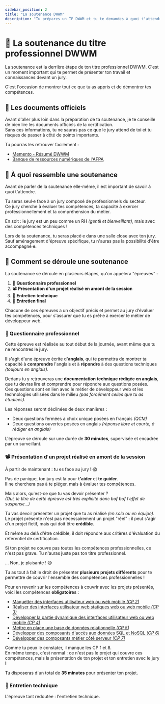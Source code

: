 ```yaml
---
sidebar_position: 2
title: "La soutenance DWWM"
description: "Tu prépares un TP DWWM et tu te demandes à quoi t'attendre pour la soutenance ? Voici quelques conseils pour te préparer efficacement."
---
```



# 📜 La soutenance du titre professionnel DWWM

La soutenance est la derrière étape de ton titre professionnel DWWM.
C'est un moment important qui te permet de présenter ton travail et connaissances devant un jury.

C'est l'occasion de montrer tout ce que tu as appris et de démontrer tes compétences.

## 📝 Les documents officiels

Avant d'aller plus loin dans la préparation de ta soutenance, je te conseille de bien lire les documents officiels de la certification.  
Sans ces informations, tu ne sauras pas ce que le jury attend de toi et tu risques de passer à côté de points importants.

Tu pourras les retrouver facilement :
- [Memento - Résumé DWWM](/titres-professionnels/DWWM/intro)
- [Banque de ressources numériques de l'AFPA](https://www.banque.di.afpa.fr/EspaceEmployeursCandidatsActeurs/EGPResultat.aspx?cr=d%C3%A9veloppeur%20web&cd=&ct=01280m04&type=t)

## 🤔 À quoi ressemble une soutenance

Avant de parler de la soutenance elle-même, il est important de savoir à quoi t'attendre.

Tu seras seul·e face à un jury composé de professionnels du secteur.  
Ce jury cherche à évaluer tes compétences, ta capacité à exercer professionnellement et ta compréhension du métier.

En soit : le jury est un peu comme un RH _(gentil et bienveillant)_, mais avec des compétences techniques !

Lors de ta soutenance, tu seras placé·e dans une salle close avec ton jury.  
Sauf aménagement d'épreuve spécifique, tu n'auras pas la possibilité d'être accompagné·e.

## 📅 Comment se déroule une soutenance

La soutenance se déroule en plusieurs étapes, qu'on appelera "épreuves" :

1. 🏴󠁧󠁢󠁥󠁮󠁧󠁿 **Questionnaire professionnel**
2. 📽️ **Présentation d'un projet réalisé en amont de la session**
3. 🔨 **Entretien technique**
4. 💬 **Entretien final**

Chacune de ces épreuves a un objectif précis et permet au jury d'évaluer tes compétences,
pour s'assurer que tu es prêt·e à exercer le métier de développeur web.

### 🏴󠁧󠁢󠁥󠁮󠁧󠁿 Questionnaire professionnel

Cette épreuve est réalisée au tout début de la journée, avant même que tu ne rencontres le jury.

Il s'agit d'une épreuve écrite d'**anglais**, qui te permettra de montrer ta capacité à **comprendre**
l'anglais et à **répondre** à des questions techniques _(toujours en anglais)_.

Dedans tu y retrouveras une **documentation technique rédigée en anglais**, que tu devras lire et comprendre pour répondre aux questions posées.  
Ces questions sont en lien avec le métier de développeur web et les technologies utilisées dans le milieu _(pas forcément celles que tu as étudiées)_.

Les réponses seront déclinées de deux manières :
- Deux questions fermées à choix unique posées en français _(QCM)_
- Deux questions ouvertes posées en anglais _(réponse libre et courte, à rédiger en anglais)_

L'épreuve se déroule sur une durée de **30 minutes**, supervisée et encadrée par un surveillant.

### 📽️ Présentation d'un projet réalisé en amont de la session

À partir de maintenant : tu es face au jury ! 😱

Pas de panique, ton jury est là pour **t'aider** et **te guider**.  
Il ne cherchera pas à te piéger, mais à évaluer tes compétences.

Mais alors, qu'est-ce que tu vas devoir présenter ?  
_(Oui, le titre de cette épreuve est très explicite donc bof bof l'effet de suspense...)_

Tu vas devoir présenter un projet que tu as réalisé _(en solo ou en équipe)_.  
Le projet présenté n'est pas nécessairement un projet "réel" : il peut s'agir d'un projet fictif, mais qui doit être **crédible**.

Et même au delà d'être crédible, il doit répondre aux critères d'évaluation du référentiel de certification.

<Admonition type="quote" title="Mais mon projet ne couvre pas toutes les compétences professionnelles...">
  Si ton projet ne couvre pas toutes les compétences professionnelles, ce n'est pas grave.  
  Tu n'auras juste pas ton titre professionnel.

  ... Non, je plaisante ! 😅

  Tu as tout à fait le droit de présenter **plusieurs projets différents** pour te permettre de couvrir l'ensemble des compétences professionnelles !
</Admonition>

Pour en revenir sur les compétences à couvrir avec les projets présentés, voici les compétences **obligatoires** :
- [Maquetter des interfaces utilisateur web ou web mobile _(CP 2)_](/titres-professionnels/DWWM/AT1/CP1)
- [Réaliser des interfaces utilisateur web statiques web ou web mobile _(CP 3)_](/titres-professionnels/DWWM/AT1/CP2)
- [Développer la partie dynamique des interfaces utilisateur web ou web mobile _(CP 4)_](/titres-professionnels/DWWM/AT1/CP3)
- [Mettre en place une base de données relationnelle _(CP 5)_](/titres-professionnels/DWWM/AT2/CP5)
- [Développer des composants d'accès aux données SQL et NoSQL _(CP 6)_](/titres-professionnels/DWWM/AT2/CP6)
- [Développer des composants métier côté serveur _(CP 7)_](/titres-professionnels/DWWM/AT2/CP7)

Comme tu peux le constater, il manque les CP 1 et 8.  
En même temps, c'est normal : ce n'est pas le projet qui couvre ces compétences, mais la présentation de ton projet et ton entretien avec le jury !

Tu disposeras d'un total de **35 minutes** pour présenter ton projet.

### 🔨 Entretien technique

L'épreuve tant redoutée : l'entretien technique.